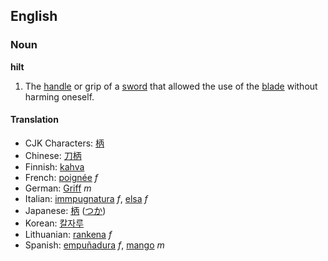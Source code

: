 ==English==
===Noun===
'''hilt'''

#The [[handle]] or grip of a [[sword]] that allowed the use of the [[blade]] without harming oneself.

====Translation====
*CJK Characters: [[柄]]
*Chinese: [[刀柄]]
*Finnish: [[kahva]]
*French: [[poignée]] ''f''
*German: [[Griff]] ''m''
*Italian: [[immpugnatura]] ''f'', [[elsa]] ''f''
*Japanese: [[柄]] ([[つか]])
*Korean: [[칼자루]]
*Lithuanian: [[rankena]] ''f''
*Spanish: [[empuñadura]] ''f'', [[mango]] ''m''
